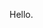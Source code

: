 

<Metatags
  title="Email client | May 25 | CSS Grid a day"
  description="An example of using CSS grid every day, from May 1–31st, 2019."
  thumbnail="https://cssgrid31.brett.cool/opengraph/may-25.png"
  url="https://cssgrid31.brett.cool"
  pathname="/may-25"
/>

<Application/>

<Footer date={25} prev={true}>

Hello.
</Footer>
